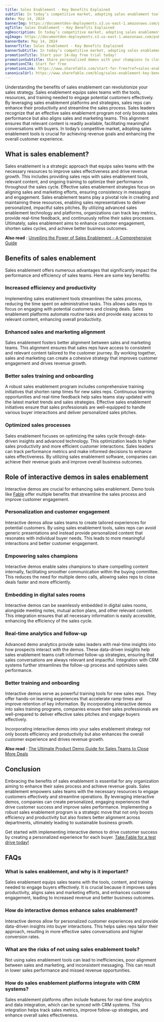 ```yaml
---
title: Sales Enablement - Key Benefits Explained
subtitle: In today’s competitive market, adopting sales enablement tools is crucial for achieving revenue goals and enhancing the overall customer experience.
date: May 14, 2024
bannerImg: https://documentden-deployments.s3.us-east-1.amazonaws.com/public/4e8f513c-6f7a-48d6-b896-1643fc8cf9ae
ogTitle: Sales Enablement - Key Benefits Explained
ogDescription: In today’s competitive market, adopting sales enablement tools is crucial for achieving revenue goals and enhancing the overall customer experience.
ogImage: https://documentden-deployments.s3.us-east-1.amazonaws.com/public/4e8f513c-6f7a-48d6-b896-1643fc8cf9ae
bannerDate: May 14, 2024
bannerTitle: Sales Enablement - Key Benefits Explained
bannerSubtitle: In today’s competitive market, adopting sales enablement tools is crucial for achieving revenue goals and enhancing the overall customer experience.
promotionTitle: Start your 14-day free trial today!
promotionSubtitle: Share personalized demos with your champions to close more deals & shorten sales cycles.
promotionCTA: Start for free
promotionLink: https://www.sharefable.com/start-for-free?ref=sales-enablement-key-benefits-explained
canonicalUrl: https://www.sharefable.com/blog/sales-enablement-key-benefits-explained
---
```


Understanding the benefits of sales enablement can revolutionize your sales strategy. Sales enablement equips sales teams with the tools, resources, and training needed to engage potential customers effectively. By leveraging sales enablement platforms and strategies, sales reps can enhance their productivity and streamline the sales process. Sales leaders recognize that an effective sales enablement program not only boosts sales performance but also aligns sales and marketing teams. This alignment ensures that relevant content is readily available, facilitating meaningful conversations with buyers. In today’s competitive market, adopting sales enablement tools is crucial for achieving revenue goals and enhancing the overall customer experience.

## What is sales enablement?

Sales enablement is a strategic approach that equips sales teams with the necessary resources to improve sales effectiveness and drive revenue growth. This includes providing sales reps with sales enablement tools, relevant content, and ongoing training to optimize their performance throughout the sales cycle. Effective sales enablement strategies focus on aligning sales and marketing efforts, ensuring consistency in messaging and engagement. Sales enablement teams play a pivotal role in creating and maintaining these resources, enabling sales representatives to deliver personalized, impactful sales pitches. By utilizing advanced sales enablement technology and platforms, organizations can track key metrics, provide real-time feedback, and continuously refine their sales processes. Ultimately, sales enablement aims to enhance customer engagement, shorten sales cycles, and achieve better business outcomes.

**Also read** : [Unveiling the Power of Sales Enablement - A Comprehensive Guide](https://www.sharefable.com/blog/unveiling-the-power-of-sales-enablement-a-comprehensive-guide?ref=sales-enablement-key-benefits-explained)

## Benefits of sales enablement

Sales enablement offers numerous advantages that significantly impact the performance and efficiency of sales teams. Here are some key benefits:

### Increased efficiency and productivity

Implementing sales enablement tools streamlines the sales process, reducing the time spent on administrative tasks. This allows sales reps to focus on engaging with potential customers and closing deals. Sales enablement platforms automate routine tasks and provide easy access to relevant content, enhancing overall productivity.

### Enhanced sales and marketing alignment

Sales enablement fosters better alignment between sales and marketing teams. This alignment ensures that sales reps have access to consistent and relevant content tailored to the customer journey. By working together, sales and marketing can create a cohesive strategy that improves customer engagement and drives revenue growth.

### Better sales training and onboarding

A robust sales enablement program includes comprehensive training initiatives that shorten ramp times for new sales reps. Continuous learning opportunities and real-time feedback help sales teams stay updated with the latest market trends and sales strategies. Effective sales enablement initiatives ensure that sales professionals are well-equipped to handle various buyer interactions and deliver personalized sales pitches.

### Optimized sales processes

Sales enablement focuses on optimizing the sales cycle through data-driven insights and advanced technology. This optimization leads to higher sales productivity and more efficient customer interactions. Sales leaders can track performance metrics and make informed decisions to enhance sales effectiveness. By utilizing sales enablement software, companies can achieve their revenue goals and improve overall business outcomes.

## Role of interactive demos in sales enablement

Interactive demos are crucial for enhancing sales enablement. Demo tools like [Fable](https://www.sharefable.com/?ref=sales-enablement-key-benefits-explained) offer multiple benefits that streamline the sales process and improve customer engagement.

### Personalization and customer engagement

Interactive demos allow sales teams to create tailored experiences for potential customers. By using sales enablement tools, sales reps can avoid generic presentations and instead provide personalized content that resonates with individual buyer needs. This leads to more meaningful interactions and better customer engagement.

### Empowering sales champions

Interactive demos enable sales champions to share compelling content internally, facilitating smoother communication within the buying committee. This reduces the need for multiple demo calls, allowing sales reps to close deals faster and more efficiently.

### Embedding in digital sales rooms

Interactive demos can be seamlessly embedded in digital sales rooms, alongside meeting notes, mutual action plans, and other relevant content. This integration ensures that all necessary information is easily accessible, enhancing the efficiency of the sales cycle.

### Real-time analytics and follow-up

Advanced demo analytics provide sales leaders with real-time insights into how prospects interact with the demos. These data-driven insights help sales enablement teams craft informed follow-up strategies, ensuring that sales conversations are always relevant and impactful. Integration with CRM systems further streamlines the follow-up process and optimizes sales performance.

### Better training and onboarding

Interactive demos serve as powerful training tools for new sales reps. They offer hands-on learning experiences that accelerate ramp times and improve retention of key information. By incorporating interactive demos into sales training programs, companies ensure their sales professionals are well-prepared to deliver effective sales pitches and engage buyers effectively.

Incorporating interactive demos into your sales enablement strategy not only boosts efficiency and productivity but also enhances the overall customer experience and drives revenue growth.

**Also read** : [The Ultimate Product Demo Guide for Sales Teams to Close More Deals](https://www.sharefable.com/blog/the-ultimate-product-demo-guide-for-sales-teams-to-close-more-deals?ref=sales-enablement-key-benefits-explained)
 
## Conclusion

Embracing the benefits of sales enablement is essential for any organization aiming to enhance their sales process and achieve revenue goals. Sales enablement empowers sales teams with the necessary resources to engage customers effectively and streamline operations. By leveraging interactive demos, companies can create personalized, engaging experiences that drive customer success and improve sales performance. Implementing a robust sales enablement program is a strategic move that not only boosts efficiency and productivity but also fosters better alignment across departments, ultimately leading to sustainable business growth.

Get started with implementing interactive demos to drive customer success by creating a personalized experience for each buyer. [Take Fable for a test drive today!](https://www.sharefable.com/start-for-free?ref=sales-enablement-key-benefits-explained)
 
## FAQs

### What is sales enablement, and why is it important?

Sales enablement equips sales teams with the tools, content, and training needed to engage buyers effectively. It is crucial because it improves sales productivity, aligns sales and marketing efforts, and enhances customer engagement, leading to increased revenue and better business outcomes.

### How do interactive demos enhance sales enablement?

Interactive demos allow for personalized customer experiences and provide data-driven insights into buyer interactions. This helps sales reps tailor their approach, resulting in more effective sales conversations and higher conversion rates.

### What are the risks of not using sales enablement tools?

Not using sales enablement tools can lead to inefficiencies, poor alignment between sales and marketing, and inconsistent messaging. This can result in lower sales performance and missed revenue opportunities.

### How do sales enablement platforms integrate with CRM systems?

Sales enablement platforms often include features for real-time analytics and data integration, which can be synced with CRM systems. This integration helps track sales metrics, improve follow-up strategies, and enhance overall sales effectiveness.

